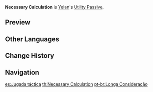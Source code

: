 {{Talent Infobox
|image         = Talent Necessary Calculation.png
|character     = Yelan
|type          = Utility Passive
|info          = Gains 25% more rewards when dispatched on a Liyue Expedition for 20 hours.
|utility1      = Expedition
|utility2      = 20 Hour Liyue Expedition Reward
}}
'''Necessary Calculation''' is [[Yelan]]'s [[Utility Passive]].
<!--
==Gameplay Notes==
*
-->
==Preview==
{{Preview
|file = Necessary Calculation Preview
}}
{{Clr}}
<!--
==Trivia==
-->
==Other Languages==
{{Other Languages
|en      = Necessary Calculation
|zhs     = 长考一着
|zhs_rm  = Cháng Kǎo Yī Zhāo
|zht     = 長考一著
|zht_rm  = Cháng Kǎo Yī Zhāo
|zh_tl   = 
|ja      = 長考一手
|ja_rm   = Choukou Itte{{Assumed}}
|ja_tl   = Lengthy Consideration for the One Move{{Sino}}
|ko      = 장고 후의 한 수
|ko_rm   = Janggo Hu-ui Han Su
|ko_tl   = One Move After Long Thinking
|es      = Jugada táctica
|es_tl   = Tactic Play
|fr      = Longue considération
|fr_tl   = Long Consideration
|ru      = Необходимый расчёт
|ru_tl   = 
|th      = Necessary Calculation
|vi      = Cân Nhắc Lâu Dài
|vi_tl   = 
|de      = Lange Überlegung
|de_tl   = Long Deliberation
|id      = Necessary Calculation
|pt      = Longa Consideração
|pt_tl   = 
}}

==Change History==
{{Change History|2.7}}

==Navigation==
{{Talent Navbox|Yelan}}
[[es:Jugada táctica]]
[[th:Necessary Calculation]]
[[pt-br:Longa Consideração]]
